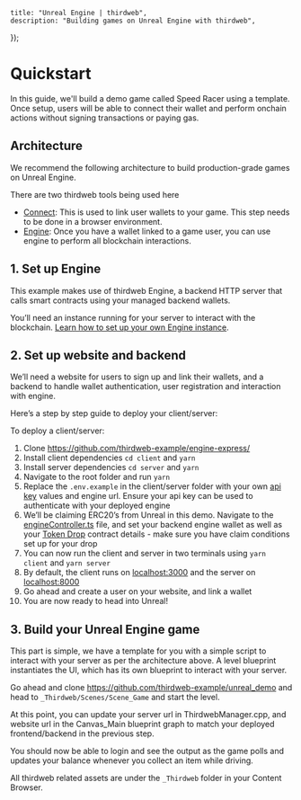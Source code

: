 
	title: "Unreal Engine | thirdweb",
	description: "Building games on Unreal Engine with thirdweb",
});

# Quickstart

In this guide, we'll build a demo game called Speed Racer using a template. Once setup, users will be able to connect their wallet and perform onchain actions without signing transactions or paying gas.

## Architecture

We recommend the following architecture to build production-grade games on Unreal Engine.

<DocImage src={unrealImage} alt="Gaming Diagram preview" />

There are two thirdweb tools being used here

- [Connect](https://portal.thirdweb.com/connect): This is used to link user wallets to your game. This step needs to be done in a browser environment.
- [Engine](https://portal.thirdweb.com/engine): Once you have a wallet linked to a game user, you can use engine to perform all blockchain interactions.

## 1. Set up Engine

This example makes use of thirdweb Engine, a backend HTTP server that calls smart contracts using your managed backend wallets.

You’ll need an instance running for your server to interact with the blockchain. [Learn how to set up your own Engine instance](/engine).

## 2. Set up website and backend

We’ll need a website for users to sign up and link their wallets, and a backend to handle wallet authentication, user registration and interaction with engine.

Here’s a step by step guide to deploy your client/server:

To deploy a client/server:

1. Clone https://github.com/thirdweb-example/engine-express/
2. Install client dependencies `cd client` and `yarn`
3. Install server dependencies `cd server` and `yarn`
4. Navigate to the root folder and run `yarn`
5. Replace the `.env.example` in the client/server folder with your own [api key](http://thirdweb.com/create-api-key) values and engine url. Ensure your api key can be used to authenticate with your deployed engine
6. We’ll be claiming ERC20’s from Unreal in this demo. Navigate to the [engineController.ts](https://github.com/thirdweb-example/engine-express/blob/main/server/src/controllers/engineController.ts) file, and set your backend engine wallet as well as your [Token Drop](https://thirdweb.com/thirdweb.eth/DropERC20) contract details - make sure you have claim conditions set up for your drop
7. You can now run the client and server in two terminals using `yarn client` and `yarn server`
8. By default, the client runs on [localhost:3000](http://localhost:3000) and the server on [localhost:8000](http://localhost:8000)
9. Go ahead and create a user on your website, and link a wallet
10. You are now ready to head into Unreal!

## 3. Build your Unreal Engine game

This part is simple, we have a template for you with a simple script to interact with your server as per the architecture above. A level blueprint instantiates the UI, which has its own blueprint to interact with your server.

Go ahead and clone https://github.com/thirdweb-example/unreal_demo and head to `_Thirdweb/Scenes/Scene_Game` and start the level.

At this point, you can update your server url in ThirdwebManager.cpp, and website url in the Canvas_Main blueprint graph to match your deployed frontend/backend in the previous step.

You should now be able to login and see the output as the game polls and updates your balance whenever you collect an item while driving.

All thirdweb related assets are under the `_Thirdweb` folder in your Content Browser.
